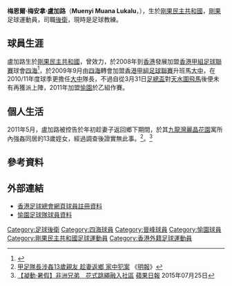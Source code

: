 {{Infobox football biography
| name        = 盧加路 <br> Muenyi Muana Lukalu
| image       = Muenyi Muana Lukalu.JPG
| image_size  = 
| fullname    = Muenyi Muana Lukalu
| nickname    =  
| birth_date  = {{birth date and age|1974|5|18}}
| birth_place = [[剛果民主共和國|剛果民主共和國]]
| height      = {{height|m=1.83}}
| position    = [[後衛_(足球)|後衛]]
| currentclub = 
| clubnumber  = 
| youthyears  =
| youthclubs  = 
| years1 = 2004–2008
| clubs1 = {{link-en|德班明星|Durban Stars F.C.}}
| caps1  = 
| goals1 = 
| years2 = 2008–2009
| clubs2 = [[四海體育會|四海]]
| caps2  = 
| goals2 = 
| years3 = 2009–2011
| clubs3 = [[大中足球會|大中]]
| caps3  = 
| goals3 = 
| years4 = 
| clubs4 = [[愉園體育會|愉園]]
| caps4  = 
| goals4 = 
| years5 = 
| clubs5 = [[花花足球會|花花]]
| caps5  = 
| goals5 = 
| years6 = 
| clubs6 = [[東區體育會|東區]]
| caps6  = 
| goals6 = 
| nationalyears1 = 
| nationalteam1  = 
| nationalcaps1  = 
| nationalgoals1 = 
| pcupdate =
| ntupdate = 
}}

'''梅恩爾·梅安拿·盧加路'''（'''Muenyi Muana Lukalu'''，{{bd|1974年|5月18日}}），生於[[剛果民主共和國|剛果民主共和國]]，[[剛果|剛果]]足球運動員，司職[[後衛_(足球)|後衛]]，現時是足球教練。

==球員生涯==
盧加路生於[[剛果民主共和國|剛果民主共和國]]，曾效力{{link-en|德班明星|Durban Stars F.C.}}，於2008年到[[香港|香港]]發展加盟[[香港甲組足球聯賽|香港甲組足球聯賽]]球會[[四海體育會|四海]]<ref>{{Cite web |url=http://www.hkfa.com/includes_files/board_details.php?news_id=6062 |title=甲組球隊巡禮(六)四海 |access-date=2011-05-19 |archive-date=2008-11-05 |archive-url=https://web.archive.org/web/20081105214710/http://www.hkfa.com/includes_files/board_details.php?news_id=6062 |dead-url=no }}</ref>，於2009年9月由[[四海體育會|四海]]轉會加盟[[香港甲組足球聯賽|香港甲組足球聯賽]]升班馬[[大中足球會|大中]]，在2010/11年度球季更擔任[[大中足球會|大中]]隊長，不過自從3月31日[[香港足總盃|足總盃]]對[[天水圍飛馬|天水圍飛馬]]後便未有再獲派上陣，2011年加盟[[愉園體育會|愉園]]於乙組作賽。

==個人生活==
2011年5月，盧加路被控告於年初趁妻子返回鄉下期間，於其[[九龍灣|九龍灣]][[麗晶花園|麗晶花園]]寓所內強姦同居的13歲姪女，經過調查後證實無此事。<ref>[http://hk.news.yahoo.com/article/110516/4/ocdk.html 甲足隊長涉姦13歲親友 趁妻返鄉 家中犯案] {{Wayback|url=http://hk.news.yahoo.com/article/110516/4/ocdk.html |date=20110607220414 }}《[[明報|明報]]》</ref>。<ref>[http://hk.apple.nextmedia.com/news/art/20150725/19231909?_ga=1.175925730.1788503178.1434945717 【凝動‧暑假】非洲兄弟　花式跳繩融入社區] {{Wayback|url=http://hk.apple.nextmedia.com/news/art/20150725/19231909?_ga=1.175925730.1788503178.1434945717 |date=20150725202600 }} [[蘋果日報|蘋果日報]] 2015年07月25日</ref> 

==參考資料==
{{reflist}}

==外部連結==
* [http://www.hkfa.com/zh-hk/player_view.php?player_id=8250 香港足球總會網頁球員註冊資料] {{Wayback|url=http://www.hkfa.com/zh-hk/player_view.php?player_id=8250 |date=20130329043813 }}
* [https://web.archive.org/web/20160304085354/http://tw.hvaafc.org/15-304392115236335.html 愉園足球隊球員資料]

{{DEFAULTSORT:Lukal, Muenyi Muanau}} 
[[Category:足球後衛|Category:足球後衛]]
[[Category:四海球員|Category:四海球員]]
[[Category:晉峰球員|Category:晉峰球員]]
[[Category:愉園球員|Category:愉園球員]]
[[Category:剛果民主共和國足球運動員|Category:剛果民主共和國足球運動員]]
[[Category:香港外籍足球運動員|Category:香港外籍足球運動員]]